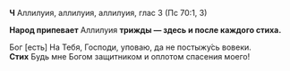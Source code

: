 **Ч** Аллилуия, аллилуия, аллилуия, глас 3 (Пс 70:1, 3)

**Народ припевает** Аллилуия **трижды — здесь и после каждого стиха.**

Бог [есть] На Тебя, Господи, уповаю, да не постыжу́сь вовеки.  
**Стих** Будь мне Богом защитником и оплотом спасения моего!
